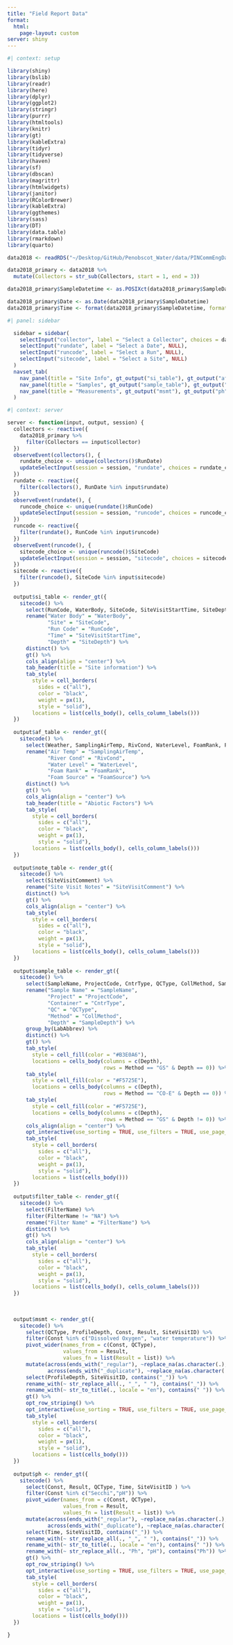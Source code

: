 ```yaml
---
title: "Field Report Data"
format:
  html:
    page-layout: custom
server: shiny
---
```


```r
#| context: setup

library(shiny)
library(bslib)
library(readr)
library(here)
library(dplyr)
library(ggplot2)
library(stringr)
library(purrr)
library(htmltools)
library(knitr)
library(gt)
library(kableExtra)
library(tidyr)
library(tidyverse)
library(haven)
library(sf)
library(dbscan)
library(magrittr)
library(htmlwidgets)
library(janitor)
library(RColorBrewer)
library(kableExtra)
library(ggthemes)
library(sass)
library(DT)
library(data.table)
library(rmarkdown)
library(quarto)

data2018 <- readRDS("~/Desktop/GitHub/Penobscot_Water/data/PINCommEngData (2).RData")

data2018_primary <- data2018 %>%
  mutate(Collectors = str_sub(Collectors, start = 1, end = 3))

data2018_primary$SampleDatetime <- as.POSIXct(data2018_primary$SampleDatetime, format = "%m/%d/%Y %H:%M:%S")

data2018_primary$Date <- as.Date(data2018_primary$SampleDatetime)
data2018_primary$Time <- format(data2018_primary$SampleDatetime, format = "%H:%M:%S")
```


```r
#| panel: sidebar

  sidebar = sidebar(
    selectInput("collector", label = "Select a Collector", choices = data2018_primary$Collectors),
    selectInput("rundate", label = "Select a Date", NULL),
    selectInput("runcode", label = "Select a Run", NULL),
    selectInput("sitecode", label = "Select a Site", NULL)
  )
  navset_tab(
    nav_panel(title = "Site Info", gt_output("si_table"), gt_output("af_table"), gt_output("note_table")),
    nav_panel(title = "Samples", gt_output("sample_table"), gt_output("filter_table")),
    nav_panel(title = "Measurements", gt_output("msmt"), gt_output("ph"))
  )

```

```r
#| context: server

server <- function(input, output, session) {
  collectors <- reactive({
    data2018_primary %>%
      filter(Collectors == input$collector)
  })
  observeEvent(collectors(), {
    rundate_choice <- unique(collectors()$RunDate)
    updateSelectInput(session = session, "rundate", choices = rundate_choice)
  })
  rundate <- reactive({
    filter(collectors(), RunDate %in% input$rundate)
  })
  observeEvent(rundate(), {
    runcode_choice <- unique(rundate()$RunCode)
    updateSelectInput(session = session, "runcode", choices = runcode_choice)
  })
  runcode <- reactive({
    filter(rundate(), RunCode %in% input$runcode)
  })
  observeEvent(runcode(), {
    sitecode_choice <- unique(runcode()$SiteCode)
    updateSelectInput(session = session, "sitecode", choices = sitecode_choice)
  })
  sitecode <- reactive({
    filter(runcode(), SiteCode %in% input$sitecode)
  })
  
  output$si_table <- render_gt({
    sitecode() %>% 
      select(RunCode, WaterBody, SiteCode, SiteVisitStartTime, SiteDepth) %>%
      rename("Water Body" = "WaterBody",
             "Site" = "SiteCode",
             "Run Code" = "RunCode",
             "Time" = "SiteVisitStartTime",
             "Depth" = "SiteDepth") %>%
      distinct() %>% 
      gt() %>%
      cols_align(align = "center") %>% 
      tab_header(title = "Site information") %>%
      tab_style(
        style = cell_borders(
          sides = c("all"),
          color = "black",
          weight = px(1),
          style = "solid"),
        locations = list(cells_body(), cells_column_labels()))
  })
  
  output$af_table <- render_gt({
    sitecode() %>% 
      select(Weather, SamplingAirTemp, RivCond, WaterLevel, FoamRank, FoamSource) %>% 
      rename("Air Temp" = "SamplingAirTemp",
             "River Cond" = "RivCond", 
             "Water Level" = "WaterLevel",
             "Foam Rank" = "FoamRank",
             "Foam Source" = "FoamSource") %>%
      distinct() %>% 
      gt() %>%
      cols_align(align = "center") %>%
      tab_header(title = "Abiotic Factors") %>%
      tab_style(
        style = cell_borders(
          sides = c("all"),
          color = "black",
          weight = px(1),
          style = "solid"),
        locations = list(cells_body(), cells_column_labels()))
  })
  
  output$note_table <- render_gt({
    sitecode() %>% 
      select(SiteVisitComment) %>% 
      rename("Site Visit Notes" = "SiteVisitComment") %>%
      distinct() %>% 
      gt() %>%
      cols_align(align = "center") %>%
      tab_style(
        style = cell_borders(
          sides = c("all"),
          color = "black",
          weight = px(1),
          style = "solid"),
        locations = list(cells_body(), cells_column_labels()))
  })
  
  output$sample_table <- render_gt({
    sitecode() %>% 
      select(SampleName, ProjectCode, CntrType, QCType, CollMethod, SampleDepth, LabAbbrev) %>%
      rename("Sample Name" = "SampleName", 
             "Project" = "ProjectCode", 
             "Container" = "CntrType", 
             "QC" = "QCType",
             "Method" = "CollMethod",
             "Depth" = "SampleDepth") %>%
      group_by(LabAbbrev) %>%
      distinct() %>% 
      gt() %>%
      tab_style(
        style = cell_fill(color = "#B3E0A6"),
        locations = cells_body(columns = c(Depth),
                               rows = Method == "GS" & Depth == 0)) %>%
      tab_style(
        style = cell_fill(color = "#F5725E"),
        locations = cells_body(columns = c(Depth),
                               rows = Method == "CO-E" & Depth == 0)) %>%
      tab_style(
        style = cell_fill(color = "#F5725E"),
        locations = cells_body(columns = c(Depth),
                               rows = Method == "GS" & Depth != 0)) %>%
      cols_align(align = "center") %>%
      opt_interactive(use_sorting = TRUE, use_filters = TRUE, use_page_size_select = TRUE, page_size_default = 5, page_size_values = c(5, 10, 25, 50, 100)) %>%
      tab_style(
        style = cell_borders(
          sides = c("all"),
          color = "black",
          weight = px(1),
          style = "solid"),
        locations = list(cells_body()))
  })
  
  output$filter_table <- render_gt({
    sitecode() %>% 
      select(FilterName) %>%
      filter(FilterName != "NA") %>% 
      rename("Filter Name" = "FilterName") %>%
      distinct() %>%
      gt() %>%
      cols_align(align = "center") %>%
      tab_style(
        style = cell_borders(
          sides = c("all"),
          color = "black",
          weight = px(1),
          style = "solid"),
        locations = list(cells_body(), cells_column_labels()))
  })
  
  
  
  output$msmt <- render_gt({
    sitecode() %>% 
      select(QCType, ProfileDepth, Const, Result, SiteVisitID) %>%
      filter(Const %in% c("Dissolved Oxygen", "water temperature")) %>%
      pivot_wider(names_from = c(Const, QCType),
                  values_from = Result,
                  values_fn = list(Result = list)) %>%
      mutate(across(ends_with("_regular"), ~replace_na(as.character(.), "-")),
             across(ends_with("_duplicate"), ~replace_na(as.character(.), "-"))) %>% 
      select(ProfileDepth, SiteVisitID, contains("_")) %>%
      rename_with(~ str_replace_all(., "_", " "), contains("_")) %>% 
      rename_with(~ str_to_title(., locale = "en"), contains(" ")) %>% 
      gt() %>%
      opt_row_striping() %>%
      opt_interactive(use_sorting = TRUE, use_filters = TRUE, use_page_size_select = TRUE, page_size_default = 10, page_size_values = c(10, 25, 50, 100)) %>%
      tab_style(
        style = cell_borders(
          sides = c("all"),
          color = "black",
          weight = px(1),
          style = "solid"),
        locations = list(cells_body()))
  })
  
  output$ph <- render_gt({
    sitecode() %>%
      select(Const, Result, QCType, Time, SiteVisitID ) %>% 
      filter(Const %in% c("Secchi","pH")) %>% 
      pivot_wider(names_from = c(Const, QCType),
                  values_from = Result,
                  values_fn = list(Result = list)) %>% 
      mutate(across(ends_with("_regular"), ~replace_na(as.character(.), "-")),
             across(ends_with("_duplicate"), ~replace_na(as.character(.), "-"))) %>% 
      select(Time, SiteVisitID, contains("_")) %>%
      rename_with(~ str_replace_all(., "_", " "), contains("_")) %>% 
      rename_with(~ str_to_title(., locale = "en"), contains(" ")) %>% 
      rename_with(~ str_replace_all(., "Ph", "pH"), contains("Ph")) %>% 
      gt() %>% 
      opt_row_striping() %>%
      opt_interactive(use_sorting = TRUE, use_filters = TRUE, use_page_size_select = TRUE, page_size_default = 10, page_size_values = c(10, 25, 50, 100)) %>%
      tab_style(
        style = cell_borders(
          sides = c("all"),
          color = "black",
          weight = px(1),
          style = "solid"),
        locations = list(cells_body()))
  })

}

```



